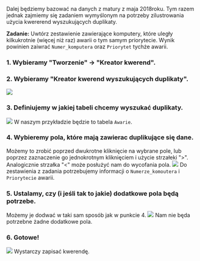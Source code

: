 Dalej będziemy bazować na danych z matury z maja 2018roku. Tym razem jednak zajmiemy się zadaniem wymyślonym na potrzeby zilustrowania użycia kwererend wyszukujących duplikaty.

**Zadanie:** Uwtórz zestawienie zawierające komputery, które uległy kilkukrotnie (więcej niż raz) awarii o tym samym priorytecie. Wynik powinien zaiwrać `Numer_komputera` oraz `Priorytet` tychże awarii.

### 1. Wybieramy "Tworzenie" -> "Kreator kwerend".
### 2. Wybieramy "Kreator kwerend wyszukujących duplikaty".
![](https://i.imgur.com/dGz7m2r.png)
### 3. Definiujemy w jakiej tabeli chcemy wyszukać duplikaty.
![](https://i.imgur.com/UoD9dvu.png)
W naszym przykładzie będzie to tabela `Awarie`.
### 4. Wybieremy pola, które mają zawierac duplikujące się dane.
Możemy to zrobić poprzed dwukrotne kliknięcie na wybrane pole, lub poprzez zaznaczenie go jednokrotnym kliknięciem i użycie strzałeki ">". Analogicznie strzałka "<" może posłużyć nam do wycofania pola.
![](https://i.imgur.com/iZf87Zk.png)
Do zestawienia z zadania potrzebujemy informacji o `Numerze_komoutera` i `Priorytecie` awarii.
### 5. Ustalamy, czy (i jeśli tak to jakie) dodatkowe pola będą potrzebe.
Możemy je dodwać w taki sam sposób jak w punkcie 4.
![](https://i.imgur.com/ftSkLyU.png)
Nam nie będa potrzebne żadne dodatkowe pola.

### 6. Gotowe!
![](https://i.imgur.com/L2bprt8.png)
Wystarczy zapisać kwerendę.